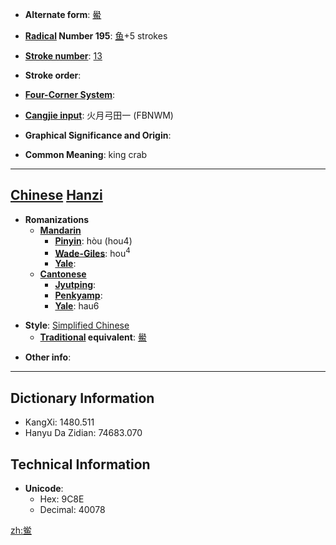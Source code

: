 * '''Alternate form''': [[鱟]]

* '''[[Wiktionary:Chinese radical index| Radical]] Number 195''': [[Wiktionary:Chinese radical index 鱼|鱼]]+5 strokes

* '''[[Wiktionary:Chinese total strokes index|Stroke number]]''': [[Wiktionary:Chinese total strokes index 13|13]]

* '''Stroke order''': 

* '''[[Wiktionary:Chinese four corner index|Four-Corner System]]''': 

* '''[[Wiktionary:Chinese Cangjie index|Cangjie input]]''': 火月弓田一 (FBNWM)

* '''Graphical Significance and Origin''': 

* '''Common Meaning''': king crab

----

== [[Chinese]] [[Hanzi]] ==

* '''Romanizations'''
** '''[[Mandarin]]'''
*** '''[[Pinyin]]''': hòu (hou4)
*** '''[[Wade-Giles]]''': hou<sup>4</sup>
*** '''[[Yale]]''': 
** '''[[Cantonese]]'''
*** '''[[Jyutping]]''':
*** '''[[Penkyamp]]''': 
*** '''[[Yale]]''': hau6

* '''Style''': [[Simplified Chinese]] 
** '''[[Traditional Chinese|Traditional]] equivalent''': [[鱟]]

* '''Other info''': 

----

== Dictionary Information ==

* KangXi: 1480.511
* Hanyu Da Zidian: 74683.070

== Technical Information ==

* '''Unicode''':
** Hex: 9C8E
** Decimal: 40078

[[zh:鲎]]